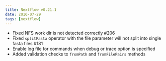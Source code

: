```yaml
---
title: Nextflow v0.21.1
date: 2016-07-29
tags: [nextflow]
---
```


- Fixed NFS work dir is not detected correctly #206 
- Fixed `splitFasta` operator with the file parameter will not split into single fasta files #181
- Enable log file for commands when debug or trace option is specified 
- Added validation checks to `fromPath` and `fromFilePairs` methods
